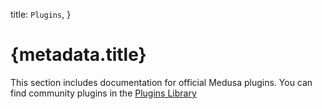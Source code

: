 
  title: `Plugins`,
}

# {metadata.title}

This section includes documentation for official Medusa plugins. You can find community plugins in the [Plugins Library](https://medusajs.com/plugins/)

<ChildDocs />